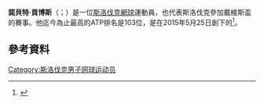 '''諾貝特·貢博斯'''（{{lang-sk|Norbert Gombos}}；{{bd|1990年|8月13日}}）是一位[[斯洛伐克|斯洛伐克]][[網球|網球]]運動員，也代表斯洛伐克參加戴維斯盃的賽事。他迄今為止最高的ATP排名是103位，是在2015年5月25日創下的<ref>{{cite news 
  | title = Norbert Gombos biography at ITF 
  | url = http://www.itftennis.com/procircuit/players/player/profile.aspx?playerid=100113535 
  | work =  
  | date =  
  | accessdate = 2014-05-11 
  | archive-date = 2014-03-11 
  | archive-url = https://web.archive.org/web/20140311024313/http://www.itftennis.com/ProCircuit/players/player/profile.aspx?playerid=100113535 
  | dead-url = no 
  }}</ref>。
==參考資料==
{{reflist}}
{{DEFAULTSORT:Gombos, Norbert}}
[[Category:斯洛伐克男子网球运动员|Category:斯洛伐克男子网球运动员]]

{{Sport-bio-stub}}